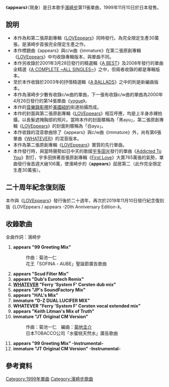 {{lowercase|title=appears}}
{{Single infobox
| Name           = appears<br /><small>現身</small>
| Cover          = appears ayu.png
| Artist         = [[濱崎步|濱崎步]]
| Album          = [[LOVEppears|LOVEppears]]
| A-side         = appears
| B-side         = immature
| Released       = 1999年11月10日
| Format         = [[單曲|單曲]]
| Recorded       = 
| Genre          = [[日本流行音樂|日本流行音樂]]
| Length         = 74分46秒
| Label          = [[avex_trax|avex trax]]
| Writer         = [[濱崎步|濱崎步]]<br />[[菊池一仁|菊池一仁]]
| Producer       = [[松浦勝人|松浦勝人]]
| Certification  = 
| Chart position = * 週間最高2名（[[Oricon|Oricon]]）
* 1999年11月度月間第8名（Oricon）
* 1999年度年間第81名（Oricon）
| Last single    = [[A_(濱崎步單曲)|A]] <br />（1999年）
| This single    = '''appears'''<br/> （1999年）
| Next single    = [[kanariya|kanariya]] <br/> （1999年）
| Misc           = 
}}

《'''appears'''》（現身）是日本歌手[[濱崎步|濱崎步]]第11張單曲，1999年11月10日於日本發售。

== 說明 ==

*本作為和第二張原創專輯《[[LOVEppears|LOVEppears]]》同時發行。為完全限定生產30萬張，是濱崎步首張完全限定生產之作。
*本作標題曲《appears》與c/w曲《immature》在第二張原創專輯《[[LOVEppears|LOVEppears]]》中均收錄專輯版本，與單曲不同。
*本作另收錄於2001年3月28日發行的精選輯《[[A_BEST|A BEST]]》及2008年發行的單曲全精選《[[A_COMPLETE_~ALL_SINGLES~|A COMPLETE ~ALL SINGLES~]]》之中，但兩者收錄的都是專輯版本。
*至於本作收錄於2003年的抒情精選輯《[[A_BALLADS|A BALLADS]]》之中的則是新編曲版本。
*本作為濱崎步少數有收錄c/w曲的單曲，下一張有收錄c/w曲的單曲為2000年4月26日發行的第14張單曲《[[Vogue_(濱崎步單曲)|vogue]]》。
*本作的[[音樂錄影帶|音樂錄影帶]]於[[美國|美國]][[紐約|紐約]]街道拍攝而成。
*本作的封面與第二張原創專輯《[[LOVEppears|LOVEppears]]》相互呼應，均是上半身赤裸拍攝，以長髮遮掩胸部的照片。當時本作的封面暱稱為「黑ayu」，第二張原創專輯《[[LOVEppears|LOVEppears]]》的封面則暱稱為「白ayu」。
*本作收錄的混音歌曲除了《appears》與c/w曲《immature》外，尚有第6張單曲《[[WHATEVER|WHATEVER]]》的混音版本。
*本作為第二張原創專輯《[[LOVEppears|LOVEppears]]》實質的先行單曲。
*本作發行時，與當時聲勢如日中天的歌姬[[宇多田光|宇多田光]]發行的單曲《[[Addicted_To_You|Addicted To You]]》對打，宇多田挾著首張原創專輯《[[First_Love|First Love]]》大賣765萬張的氣勢，單曲發行後首週大破106萬，使濱崎步的《'''appears'''》屈居第二（此作完全限定生產30萬張）。

== 二十周年紀念復刻版 ==
本作與《[[LOVEppears|LOVEppears]]》發行後於二十週年，再次於2019年11月10日發行紀念復刻版《LOVEppears / appears -20th Anniversary Edition-》。

== 收錄歌曲 ==

全曲作詞：濱崎步

#'''appears "99 Greeting Mix"'''
#:作曲：菊池一仁
#:花王「SOFINA・AUBE」聖誕節廣告歌曲
#'''appears "Scud Filter Mix"''' 
#'''appears "Dub's Eurotech Remix"'''
#'''[[WHATEVER|WHATEVER]] "Ferry 'System F' Corsten dub mix"'''
#'''appears "JP's SoundFactory Mix"'''
#'''appears "HΛL's Mix"''' 
#'''immature "D-Z DUAL LUCIFER MIX"'''
#'''WHATEVER "Ferry 'System F' Corsten vocal extended mix"''' 
#'''appears "Keith Litman's Mix of Truth"''' 
#'''immature "JT Original CM Version"'''
#:作曲：菊池一仁　編曲：[[菊地圭介|菊地圭介]]
#:日本TOBACCO公司「水蜜桃天然水」廣告歌曲 
#'''appears "99 Greeting Mix" -Instrumental-'''
#'''immature "JT Original CM Version" -Instrumental-'''

== 參考資料 ==
<references/>
{{Ayumi Hamasaki singles}}

[[Category:1999年單曲|Category:1999年單曲]]
[[Category:濱崎步歌曲|Category:濱崎步歌曲]]